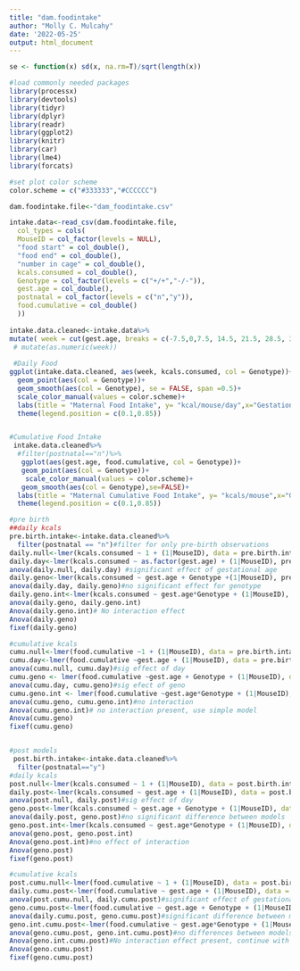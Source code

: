```yaml
---
title: "dam.foodintake"
author: "Molly C. Mulcahy"
date: '2022-05-25'
output: html_document
---
```


```r
se <- function(x) sd(x, na.rm=T)/sqrt(length(x))

#load commonly needed packages
library(processx)
library(devtools)
library(tidyr)
library(dplyr)
library(readr)
library(ggplot2)
library(knitr)
library(car)
library(lme4)
library(forcats)

#set plot color scheme
color.scheme = c("#333333","#CCCCCC")
```


```r
dam.foodintake.file<-"dam_foodintake.csv"

intake.data<-read_csv(dam.foodintake.file, 
  col_types = cols(
  MouseID = col_factor(levels = NULL),
  "food start" = col_double(),
  "food end" = col_double(),
  "number in cage" = col_double(),
  kcals.consumed = col_double(),
  Genotype = col_factor(levels = c("+/+","-/-")),
  gest.age = col_double(),
  postnatal = col_factor(levels = c("n","y")),
  food.cumulative = col_double()
  ))
          
intake.data.cleaned<-intake.data%>%
mutate( week = cut(gest.age, breaks = c(-7.5,0,7.5, 14.5, 21.5, 28.5, 35.5,42.5), labels = c("pre-pregnancy","E0.5","E7.5","E14.5","E21.5","PND7.5","PND14.5")))#%>%
 # mutate(as.numeric(week))
  
 #Daily Food 
ggplot(intake.data.cleaned, aes(week, kcals.consumed, col = Genotype))+
  geom_point(aes(col = Genotype))+
  geom_smooth(aes(col = Genotype), se = FALSE, span =0.5)+
  scale_color_manual(values = color.scheme)+
  labs(title = "Maternal Food Intake", y= "kcal/mouse/day",x="Gestational Age")+
  theme(legend.position = c(0.1,0.85))


#Cumulative Food Intake
 intake.data.cleaned%>%
  #filter(postnatal=="n")%>%
   ggplot(aes(gest.age, food.cumulative, col = Genotype))+
   geom_point(aes(col = Genotype))+
    scale_color_manual(values = color.scheme)+
   geom_smooth(aes(col = Genotype),se=FALSE)+
  labs(title = "Maternal Cumulative Food Intake", y= "kcals/mouse",x="Gestational Age")+
  theme(legend.position = c(0.1,0.85))
```
```r
#pre birth
##daily kcals
pre.birth.intake<-intake.data.cleaned%>%
  filter(postnatal == "n")#filter for only pre-birth observations
daily.null<-lmer(kcals.consumed ~ 1 + (1|MouseID), data = pre.birth.intake)
daily.day<-lmer(kcals.consumed ~ as.factor(gest.age) + (1|MouseID), pre.birth.intake)
anova(daily.null, daily.day) #significant effect of gestational age
daily.geno<-lmer(kcals.consumed ~ gest.age + Genotype +(1|MouseID), pre.birth.intake)
anova(daily.day, daily.geno)#no significant effect for genotype
daily.geno.int<-lmer(kcals.consumed ~ gest.age*Genotype + (1|MouseID), pre.birth.intake)
anova(daily.geno, daily.geno.int)
Anova(daily.geno.int)# No interaction effect 
Anova(daily.geno)
fixef(daily.geno)

#cumulative kcals
cumu.null<-lmer(food.cumulative ~1 + (1|MouseID), data = pre.birth.intake)
cumu.day<-lmer(food.cumulative ~gest.age + (1|MouseID), data = pre.birth.intake)
anova(cumu.null, cumu.day)#sig effect of day
cumu.geno <- lmer(food.cumulative ~gest.age + Genotype + (1|MouseID), data = pre.birth.intake)
anova(cumu.day, cumu.geno)#sig efect of geno
cumu.geno.int <- lmer(food.cumulative ~gest.age*Genotype + (1|MouseID), data = pre.birth.intake)
anova(cumu.geno, cumu.geno.int)#no interaction
Anova(cumu.geno.int)# no interaction present, use simple model 
Anova(cumu.geno)
fixef(cumu.geno)


#post models
 post.birth.intake<-intake.data.cleaned%>%
  filter(postnatal=="y")
#daily kcals
post.null<-lmer(kcals.consumed ~ 1 + (1|MouseID), data = post.birth.intake)
daily.post<-lmer(kcals.consumed ~ gest.age + (1|MouseID), data = post.birth.intake)
anova(post.null, daily.post)#sig effect of day
geno.post<-lmer(kcals.consumed ~ gest.age + Genotype + (1|MouseID), data = post.birth.intake)
anova(daily.post, geno.post)#no significant difference between models
geno.post.int<-lmer(kcals.consumed ~ gest.age*Genotype + (1|MouseID), data = post.birth.intake)
anova(geno.post, geno.post.int)
Anova(geno.post.int)#no effect of interaction
Anova(geno.post)
fixef(geno.post)

#cumulative kcals
post.cumu.null<-lmer(food.cumulative ~ 1 + (1|MouseID), data = post.birth.intake)
daily.cumu.post<-lmer(food.cumulative ~ gest.age + (1|MouseID), data = post.birth.intake)
anova(post.cumu.null, daily.cumu.post)#significant effect of gestational age
geno.cumu.post<-lmer(food.cumulative ~ gest.age + Genotype + (1|MouseID), data = post.birth.intake)
anova(daily.cumu.post, geno.cumu.post)#significant difference between models
geno.int.cumu.post<-lmer(food.cumulative ~ gest.age*Genotype + (1|MouseID), data = post.birth.intake)
anova(geno.cumu.post, geno.int.cumu.post)#no differences between models
Anova(geno.int.cumu.post)#No interaction effect present, continue with simple genotype model
Anova(geno.cumu.post)
fixef(geno.cumu.post)
```



